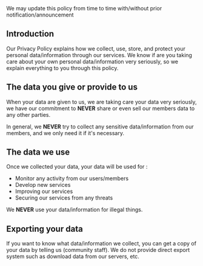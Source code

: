 
<Callout type="info" emoji="ℹ️">
    We may update this policy from time to time with/without prior notification/announcement
</Callout>

## Introduction
Our Privacy Policy explains how we collect, use, store, and protect your personal data/information through our services. We know if are you taking care about your own personal data/information very seriously, so we explain everything to you through this policy.

## The data you give or provide to us
When your data are given to us, we are taking care your data very seriously, we have our commitment to **NEVER** share or even sell our members data to any other parties. 

In general, we **NEVER** try to collect any sensitive data/information from our members, and we only need it if it's necessary.

## The data we use
Once we collected your data, your data will be used for :
- Monitor any activity from our users/members
- Develop new services
- Improving our services
- Securing our services from any threats

We **NEVER** use your data/information for illegal things.

## Exporting your data
If you want to know what data/information we collect, you can get a copy of your data by telling us (community staff). We do not provide direct export system such as download data from our servers, etc.

